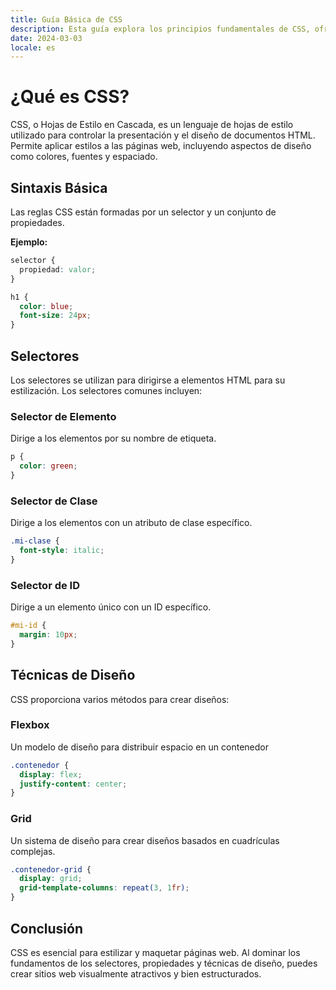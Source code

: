 ```yaml
---
title: Guía Básica de CSS
description: Esta guía explora los principios fundamentales de CSS, ofreciéndote las herramientas para estilizar y maquetar tu sitio web con precisión y creatividad.
date: 2024-03-03
locale: es
---
```


# ¿Qué es CSS?

CSS, o Hojas de Estilo en Cascada, es un lenguaje de hojas de estilo utilizado para controlar la presentación y el diseño de documentos HTML. Permite aplicar estilos a las páginas web, incluyendo aspectos de diseño como colores, fuentes y espaciado.

## Sintaxis Básica

Las reglas CSS están formadas por un selector y un conjunto de propiedades.

**Ejemplo:**

```css showLinesNumbers
selector {
  propiedad: valor;
}
```

```css
h1 {
  color: blue;
  font-size: 24px;
}
```

## Selectores

Los selectores se utilizan para dirigirse a elementos HTML para su estilización. Los selectores comunes incluyen:

### Selector de Elemento

Dirige a los elementos por su nombre de etiqueta.

```css
p {
  color: green;
}
```

### Selector de Clase

Dirige a los elementos con un atributo de clase específico.

```css
.mi-clase {
  font-style: italic;
}
```

### Selector de ID

Dirige a un elemento único con un ID específico.

```css
#mi-id {
  margin: 10px;
}
```

## Técnicas de Diseño

CSS proporciona varios métodos para crear diseños:

### Flexbox

Un modelo de diseño para distribuir espacio en un contenedor

```css
.contenedor {
  display: flex;
  justify-content: center;
}
```

### Grid

Un sistema de diseño para crear diseños basados en cuadrículas complejas.

```css
.contenedor-grid {
  display: grid;
  grid-template-columns: repeat(3, 1fr);
}
```

## Conclusión

CSS es esencial para estilizar y maquetar páginas web. Al dominar los fundamentos de los selectores, propiedades y técnicas de diseño, puedes crear sitios web visualmente atractivos y bien estructurados.
